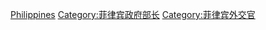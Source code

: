 [[Category:各國外交首長|Philippines]]
[[Category:菲律宾政府部长|Category:菲律宾政府部长]]
[[Category:菲律宾外交官|Category:菲律宾外交官]]